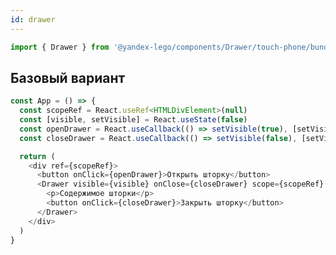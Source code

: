 ```yaml
---
id: drawer
---
```


```js
import { Drawer } from '@yandex-lego/components/Drawer/touch-phone/bundle';
```

## Базовый вариант
```js
const App = () => {
  const scopeRef = React.useRef<HTMLDivElement>(null)
  const [visible, setVisible] = React.useState(false)
  const openDrawer = React.useCallback(() => setVisible(true), [setVisible])
  const closeDrawer = React.useCallback(() => setVisible(false), [setVisible])

  return (
    <div ref={scopeRef}>
      <button onClick={openDrawer}>Открыть шторку</button>
      <Drawer visible={visible} onClose={closeDrawer} scope={scopeRef} view="default">
        <p>Содержимое шторки</p>
        <button onClick={closeDrawer}>Закрыть шторку</button>
      </Drawer>
    </div>
  )
}
```